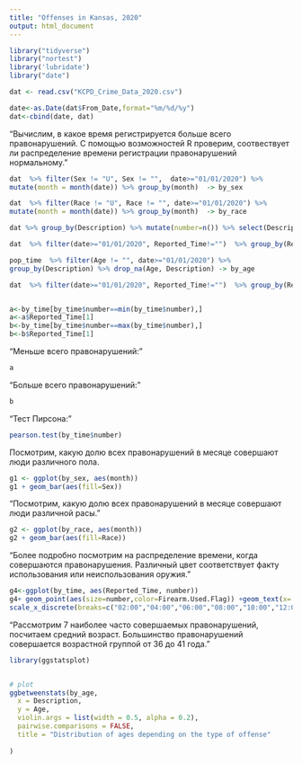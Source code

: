 ```yaml
---
title: "Offenses in Kansas, 2020"
output: html_document
---
```


```r
library("tidyverse")
library("nortest")
library('lubridate')
library("date")
```



```r
dat <- read.csv("KCPD_Crime_Data_2020.csv")
```

```r
date<-as.Date(dat$From_Date,format="%m/%d/%y")
dat<-cbind(date, dat)

```


"Вычислим, в какое время регистрируется больше всего правонарушений.
С помощью возможностей R проверим, соотвествует ли распределение времени
регистрации правонарушений нормальному."
```r


dat  %>% filter(Sex != "U", Sex != "",  date>="01/01/2020") %>%
mutate(month = month(date)) %>% group_by(month)  -> by_sex

dat  %>% filter(Race != "U", Race != "", date>="01/01/2020") %>%
mutate(month = month(date)) %>% group_by(month)  -> by_race

dat %>% group_by(Description) %>% mutate(number=n()) %>% select(Description, number) %>% filter(number>=4000, Description!="") %>% distinct(Description, number)->pop_desc

dat  %>% filter(date>="01/01/2020", Reported_Time!="")  %>% group_by(Reported_Time)  %>% mutate(number=n()) %>% filter(Description %in% pop_desc$Description) %>% drop_na(Age) -> pop_time

pop_time  %>% filter(Age != "", date>="01/01/2020") %>%
group_by(Description) %>% drop_na(Age, Description) -> by_age

dat  %>% filter(date>="01/01/2020", Reported_Time!="")  %>% group_by(Reported_Time)  %>% mutate(number=n())%>% mutate(norm_num=number)-> by_time


a<-by_time[by_time$number==min(by_time$number),]
a<-a$Reported_Time[1]
b<-by_time[by_time$number==max(by_time$number),]
b<-b$Reported_Time[1]
```

"Меньше всего правонарушений:"
```r

a
```
"Больше всего правонарушений:"
```r

b
```
"Тест Пирсона:"
```r

pearson.test(by_time$number)
```

Посмотрим, какую долю всех правонарушений в месяце совершают люди различного пола.

```r

g1 <- ggplot(by_sex, aes(month))
g1 + geom_bar(aes(fill=Sex))

```


"Посмотрим, какую долю всех правонарушений в месяце совершают люди различной расы."
```r

g2 <- ggplot(by_race, aes(month))
g2 + geom_bar(aes(fill=Race))
```

"Более подробно посмотрим на распределение времени, когда совершаются правонарушения. Различный цвет соответствует факту использования или неиспользования оружия."
```r

g4<-ggplot(by_time, aes(Reported_Time, number)) 
g4+ geom_point(aes(size=number,color=Firearm.Used.Flag)) +geom_text(x='05:10', y=1, label="Minimum, n=5, time=05:10", color="blue", size=3) + scale_size(range = c(0, 3))+ geom_text(x='13:11', y=179, label="Maximum, n=173,time=13:11", color="blue",size=3)+
scale_x_discrete(breaks=c("02:00","04:00","06:00","08:00","10:00","12:00","14:00","16:00","18:00","20:00","22:00","00:00"))

```


"Рассмотрим 7 наиболее часто совершаемых правонарушений, посчитаем средний возраст. Большинство правонарушений совершается возрастной группой от 36 до 41 года."
```r
library(ggstatsplot)


# plot
ggbetweenstats(by_age,
  x = Description,
  y = Age,
  violin.args = list(width = 0.5, alpha = 0.2),
  pairwise.comparisons = FALSE,
  title = "Distribution of ages depending on the type of offense"
  
)
```


